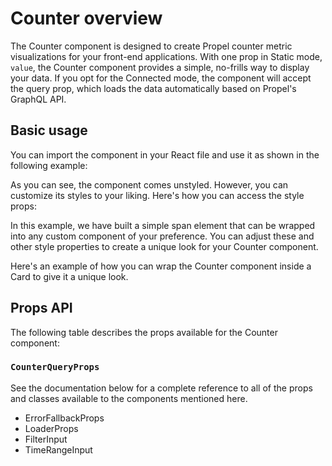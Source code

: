 
<Meta title="Components/Counter/Overview" of={CounterStories} />

# Counter overview

The Counter component is designed to create Propel counter metric visualizations for your front-end applications. With
one prop in Static mode, `value`, the Counter component provides a simple, no-frills way to display your data. If you
opt for the Connected mode, the component will accept the query prop, which loads the data automatically based on
Propel's GraphQL API.

## Basic usage

You can import the component in your React file and use it as shown in the following example:

<SourceCode of={CounterStories.SingleValueStory} shown />

As you can see, the component comes unstyled. However, you can customize its styles to your liking. Here's how you can
access the style props:

<SourceCode of={CounterStories.SingleValueCustomStyleStory} shown />

In this example, we have built a simple span element that can be wrapped into any custom component of your preference.
You can adjust these and other style properties to create a unique look for your Counter component.

Here's an example of how you can wrap the Counter component inside a Card to give it a unique look.

<SourceCode of={CounterStories.ValueInCardStory} shown />

## Props API

The following table describes the props available for the Counter component:

<ArgTypes of={CounterStories.SingleValueStory} sort="alpha" />

### `CounterQueryProps`

<ArgTypes of={CounterQueryPropsStories.Primary} sort="alpha" />

See the documentation below for a complete reference to all of the props and classes available to the components
mentioned here.

- <LinkTo kind="API/ErrorFallbackProps" story="errorfallbackprops">
    ErrorFallbackProps
  </LinkTo>
- <LinkTo kind="API/LoaderProps" story="loaderprops">
    LoaderProps
  </LinkTo>
- <LinkTo kind="API/FilterInput" story="overview">
    FilterInput
  </LinkTo>
- <LinkTo kind="API/TimeRangeInput" story="overview">
    TimeRangeInput
  </LinkTo>
